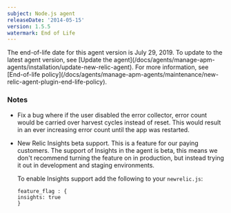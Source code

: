 ```yaml
---
subject: Node.js agent
releaseDate: '2014-05-15'
version: 1.5.5
watermark: End of Life
---
```


<Callout variant="important">
  The end-of-life date for this agent version is July 29, 2019. To update to the latest agent version, see [Update the agent](/docs/agents/manage-apm-agents/installation/update-new-relic-agent). For more information, see [End-of-life policy](/docs/agents/manage-apm-agents/maintenance/new-relic-agent-plugin-end-life-policy).
</Callout>

### Notes

* Fix a bug where if the user disabled the error collector, error count would be carried over harvest cycles instead of reset. This would result in an ever increasing error count until the app was restarted.
* New Relic Insights beta support. This is a feature for our paying customers. The support of Insights in the agent is beta, this means we don't recommend turning the feature on in production, but instead trying it out in development and staging environments.

  To enable Insights support add the following to your `newrelic.js`:

  ```
  feature_flag : {
  insights: true
  }
  ```
